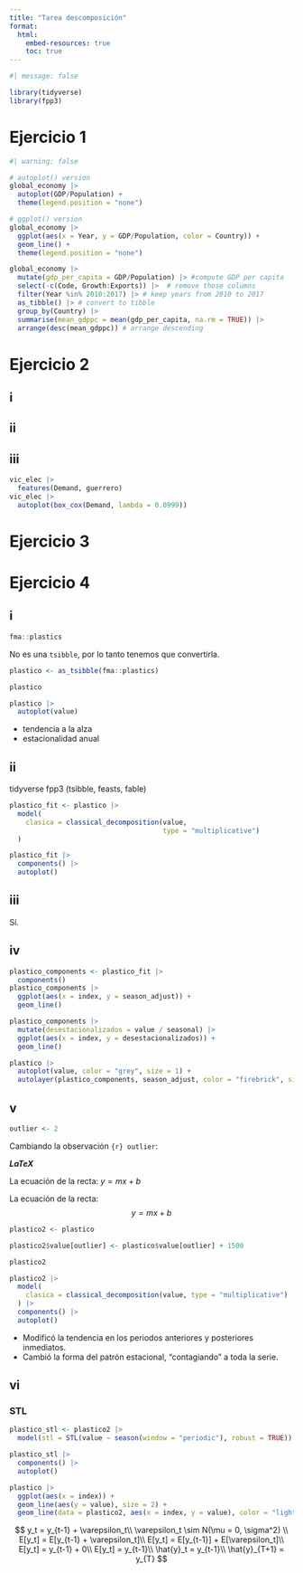 ```yaml
---
title: "Tarea descomposición"
format: 
  html:
    embed-resources: true
    toc: true
---
```


```r
#| message: false

library(tidyverse)
library(fpp3)
```

# Ejercicio 1

```r
#| warning: false

# autoplot() version
global_economy |> 
  autoplot(GDP/Population) +
  theme(legend.position = "none")

# ggplot() version
global_economy |> 
  ggplot(aes(x = Year, y = GDP/Population, color = Country)) +
  geom_line() +
  theme(legend.position = "none")
```

```r
global_economy |> 
  mutate(gdp_per_capita = GDP/Population) |> #compute GDP per capita
  select(-c(Code, Growth:Exports)) |>  # remove those columns
  filter(Year %in% 2010:2017) |> # keep years from 2010 to 2017
  as_tibble() |> # convert to tibble
  group_by(Country) |> 
  summarise(mean_gdppc = mean(gdp_per_capita, na.rm = TRUE)) |> 
  arrange(desc(mean_gdppc)) # arrange descending
```

# Ejercicio 2

## i

## ii

## iii

```r
vic_elec |> 
  features(Demand, guerrero)
vic_elec |> 
  autoplot(box_cox(Demand, lambda = 0.0999))
```


# Ejercicio 3

# Ejercicio 4

## i

```r
fma::plastics
```
No es una `tsibble`, por lo tanto tenemos que convertirla.

```r
plastico <- as_tsibble(fma::plastics)

plastico

plastico |> 
  autoplot(value)
```

- tendencia a la alza
- estacionalidad anual

## ii

tidyverse
fpp3 (tsibble, feasts, fable)

```r
plastico_fit <- plastico |> 
  model(
    clasica = classical_decomposition(value, 
                                      type = "multiplicative")
  )

plastico_fit |> 
  components() |> 
  autoplot()
```


## iii

Sí.

## iv

```r
plastico_components <- plastico_fit |> 
  components()
plastico_components |> 
  ggplot(aes(x = index, y = season_adjust)) +
  geom_line()

plastico_components |>
  mutate(desestacionalizados = value / seasonal) |> 
  ggplot(aes(x = index, y = desestacionalizados)) +
  geom_line()

plastico |> 
  autoplot(value, color = "grey", size = 1) +
  autolayer(plastico_components, season_adjust, color = "firebrick", size = 1)
```


## v

```r
outlier <- 2
```


Cambiando la observación `{r} outlier`:

**_LaTeX_**

La ecuación de la recta: $y = mx + b$


La ecuación de la recta: $$
y = mx + b
$$

```r
plastico2 <- plastico

plastico2$value[outlier] <- plastico$value[outlier] + 1500

plastico2

plastico2 |> 
  model(
    clasica = classical_decomposition(value, type = "multiplicative")
  ) |> 
  components() |> 
  autoplot()
```

- Modificó la tendencia en los periodos anteriores y posteriores inmediatos.
- Cambió la forma del patrón estacional, "contagiando" a toda la serie.


## vi

### STL

```r
plastico_stl <- plastico2 |> 
  model(stl = STL(value ~ season(window = "periodic"), robust = TRUE))

plastico_stl |> 
  components() |> 
  autoplot()
```



```r
plastico |> 
  ggplot(aes(x = index)) +
  geom_line(aes(y = value), size = 2) +
  geom_line(data = plastico2, aes(x = index, y = value), color = "lightblue")
```



$$
y_t = y_{t-1} + \varepsilon_t\\
\varepsilon_t \sim N(\mu = 0, \sigma^2) \\
E[y_t] = E[y_{t-1} + \varepsilon_t]\\
E[y_t] = E[y_{t-1}] + E[\varepsilon_t]\\
E[y_t] = y_{t-1} + 0\\
E[y_t] = y_{t-1}\\
\hat{y}_t = y_{t-1}\\
\hat{y}_{T+1} = y_{T}
$$